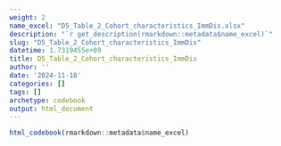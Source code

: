 ```yaml
---
weight: 2
name_excel: "D5_Table_2_Cohort_characteristics_ImmDis.xlsx"
description: "`r get_description(rmarkdown::metadata$name_excel)`"
slug: "D5_Table_2_Cohort_characteristics_ImmDis"
datetime: 1.7319455e+09
title: D5_Table_2_Cohort_characteristics_ImmDis
author: ''
date: '2024-11-18'
categories: []
tags: []
archetype: codebook
output: html_document
---
```


```r
html_codebook(rmarkdown::metadata$name_excel)
```
